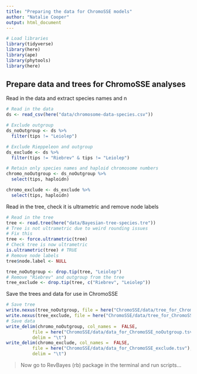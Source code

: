 ```yaml
---
title: "Preparing the data for ChromoSSE models"
author: "Natalie Cooper"
output: html_document
---
```


```r
# Load libraries
library(tidyverse)
library(here)
library(ape)
library(phytools)
library(here)
```

## Prepare data and trees for ChromoSSE analyses

Read in the data and extract species names and n
```r
# Read in the data
ds <- read_csv(here("data/chromosome-data-species.csv"))

# Exclude outgroup
ds_noOutgroup <- ds %>% 
  filter(tips != "Leiolep")

# Exclude Rieppeleon and outgroup
ds_exclude <- ds %>% 
  filter(tips != "Riebrev" & tips != "Leiolep")

# Retain only species names and haploid chromosome numbers
chromo_noOutgroup <- ds_noOutgroup %>%
  select(tips, haploidn)

chromo_exclude <- ds_exclude %>%
  select(tips, haploidn)

```

Read in the tree, check it is ultrametric and remove node labels
```r
# Read in the tree
tree <- read.tree(here("data/Bayesian-tree-species.tre"))
# Tree is not ultrametric due to weird rounding issues
# Fix this
tree <- force.ultrametric(tree)
# Check tree is now ultrametric
is.ultrametric(tree) # TRUE
# Remove node labels
tree$node.label <- NULL

tree_noOutgroup <- drop.tip(tree, "Leiolep")
# Remove "Riebrev" and outgroup from the tree
tree_exclude <- drop.tip(tree, c("Riebrev", "Leiolep"))
```

Save the trees and data for use in ChromoSSE
```r
# Save tree
write.nexus(tree_noOutgroup, file = here("ChromoSSE/data/tree_for_ChromoSSE_noOutgroup.tre"), translate = FALSE)
write.nexus(tree_exclude, file = here("ChromoSSE/data/tree_for_ChromoSSE_exclude.tre"), translate = FALSE)
# Save data
write_delim(chromo_noOutgroup, col_names =  FALSE, 
          file = here("ChromoSSE/data/data_for_ChromoSSE_noOutgroup.tsv"), 
          delim = "\t")
write_delim(chromo_exclude, col_names =  FALSE, 
          file = here("ChromoSSE/data/data_for_ChromoSSE_exclude.tsv"), 
          delim = "\t")
```

> Now go to RevBayes (rb) package in the terminal and run scripts...